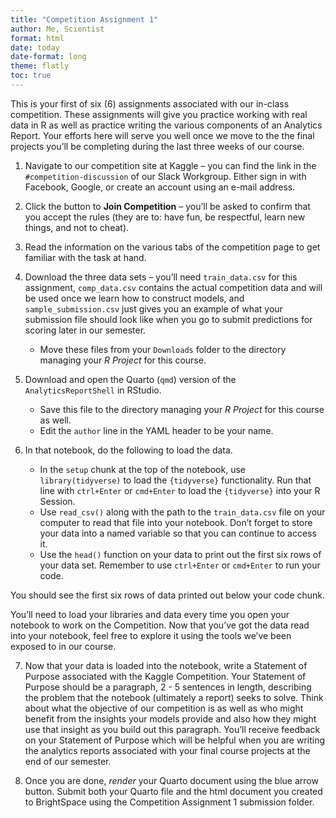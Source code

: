 ```yaml
---
title: "Competition Assignment 1"
author: Me, Scientist
format: html
date: today
date-format: long
theme: flatly
toc: true
---
```


This is your first of six (6) assignments associated with our in-class competition. These assignments will give you practice working with real data in R as well as practice writing the various components of an Analytics Report. Your efforts here will serve you well once we move to the the final projects you'll be completing during the last three weeks of our course.

1. Navigate to our competition site at Kaggle -- you can find the link in the `#competition-discussion` of our Slack Workgroup. Either sign in with Facebook, Google, or create an account using an e-mail address.

2. Click the button to **Join Competition** -- you'll be asked to confirm that you accept the rules (they are to: have fun, be respectful, learn new things, and not to cheat).

3. Read the information on the various tabs of the competition page to get familiar with the task at hand.

4. Download the three data sets -- you'll need `train_data.csv` for this assignment, `comp_data.csv` contains the actual competition data and will be used once we learn how to construct models, and `sample_submission.csv` just gives you an example of what your submission file should look like when you go to submit predictions for scoring later in our semester.

    + Move these files from your `Downloads` folder to the directory managing your *R Project* for this course.

5. Download and open the Quarto (`qmd`) version of the `AnalyticsReportShell` in RStudio.

    + Save this file to the directory managing your *R Project* for this course as well. 
    + Edit the `author` line in the YAML header to be your name.

6. In that notebook, do the following to load the data.

    + In the `setup` chunk at the top of the notebook, use `library(tidyverse)` to load the `{tidyverse}` functionality. Run that line with `ctrl+Enter` or `cmd+Enter` to load the `{tidyverse}` into your R Session.
    + Use `read_csv()` along with the path to the `train_data.csv` file on your computer to read that file into your notebook. Don't forget to store your data into a named variable so that you can continue to access it. 
    + Use the `head()` function on your data to print out the first six rows of your data set. Remember to use `ctrl+Enter` or `cmd+Enter` to run your code.

You should see the first six rows of data printed out below your code chunk. 

You'll need to load your libraries and data every time you open your notebook to work on the Competition. Now that you've got the data read into your notebook, feel free to explore it using the tools we've been exposed to in our course.

7. Now that your data is loaded into the notebook, write a Statement of Purpose associated with the Kaggle Competition. Your Statement of Purpose should be a paragraph, 2 - 5 sentences in length, describing the problem that the notebook (ultimately a report) seeks to solve. Think about what the objective of our competition is as well as who might benefit from the insights your models provide and also how they might use that insight as you build out this paragraph. You'll receive feedback on your Statement of Purpose which will be helpful when you are writing the analytics reports associated with your final course projects at the end of our semester.

8. Once you are done, *render* your Quarto document using the blue arrow button.
Submit both your Quarto file and the html document you created to BrightSpace using the Competition Assignment 1 submission folder.